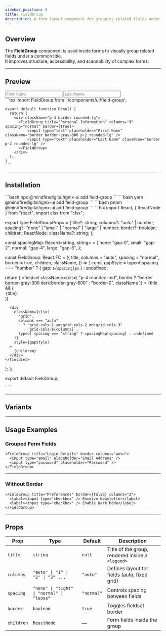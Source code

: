 ```yaml
---
sidebar_position: 9
title: FieldGroup
description: A form layout component for grouping related fields under a common title with optional border and flexible layouts.
---
```



## Overview

The **FieldGroup** component is used inside forms to visually group related fields under a common title.  
It improves structure, accessibility, and scannability of complex forms.

---

## Preview

<Tabs defaultValue="preview">
  <TabItem value="preview" label="Preview" default>
    <div className="p-4 border rounded-lg">
      <FieldGroup title="Personal Information" columns="3" spacing="normal" border={true}>
          <input type="text" placeholder="First Name" className="border border-gray-300 p-2 rounded-lg" />
          <input type="text" placeholder="Last Name" className="border border-gray-300 p-2 rounded-lg" />
      </FieldGroup>
    </div>
  </TabItem>

  <TabItem value="code" label="Code">
    ```tsx
    import FieldGroup from './components/ui/field-group';

    export default function Demo() {
      return (
        <div className="p-4 border rounded-lg">
          <FieldGroup title="Personal Information" columns="3" spacing="normal" border={true}>
              <input type="text" placeholder="First Name" className="border border-gray-600 p-2 rounded-lg" />
              <input type="text" placeholder="Last Name" className="border p-2 rounded-lg" />
          </FieldGroup>
        </div>
      );
    }
    ```
  </TabItem>
</Tabs>

---

## Installation

<Tabs>
  <TabItem value="npm" label="npm" default>
    ```bash
    npx @mindfiredigital/ignix-ui add field-group
    ```
  </TabItem>

  <TabItem value="yarn" label="Yarn">
    ```bash
    yarn @mindfiredigital/ignix-ui add field-group
    ```
  </TabItem>

  <TabItem value="pnpm" label="pnpm">
    ```bash
    pnpm @mindfiredigital/ignix-ui add field-group
    ```
  </TabItem>

  <TabItem value="manual" label="manual">
    ```tsx
    import React, { ReactNode } from "react";
import clsx from "clsx";

export type FieldGroupProps = {
  title?: string;
  columns?: "auto" | number;
  spacing?: "none" | "small" | "normal" | "large" | number; 
  border?: boolean;
  children: ReactNode;
  className?: string;
};

const spacingMap: Record<string, string> = {
  none: "gap-0",
  small: "gap-2",
  normal: "gap-4",
  large: "gap-6",
};

const FieldGroup: React.FC<FieldGroupProps> = ({
  title,
  columns = "auto",
  spacing = "normal",
  border = true,
  children,
  className,
}) => {
  const gapStyle =
    typeof spacing === "number"
      ? { gap: `${spacing}px` }
      : undefined;

  return (
    <fieldset
      className={clsx(
        "p-4 rounded-md",
        border ? "border border-gray-300 dark:border-gray-600" : "border-0",
        className
      )}
    >
      {title && (
        <legend className="px-2 text-sm font-medium text-gray-700 dark:text-gray-200">
          {title}
        </legend>
      )}

      <div
        className={clsx(
          "grid",
          columns === "auto"
            ? "grid-cols-1 sm:grid-cols-2 md:grid-cols-3"
            : `grid-cols-${columns}`,
          typeof spacing === "string" ? spacingMap[spacing] : undefined
        )}
        style={gapStyle}
      >
        {children}
      </div>
    </fieldset>
  );
};

export default FieldGroup;

    ```
  </TabItem>
</Tabs>

---

## Variants

<FieldGroupDemo />

---

## Usage Examples

### Grouped Form Fields

```tsx
<FieldGroup title="Login Details" border columns="auto">
  <input type="email" placeholder="Email Address" />
  <input type="password" placeholder="Password" />
</FieldGroup>
```

---

### Without Border

```tsx
<FieldGroup title="Preferences" border={false} columns="2">
  <label><input type="checkbox" /> Receive Newsletter</label>
  <label><input type="checkbox" /> Enable Dark Mode</label>
</FieldGroup>
```

---

## Props

| Prop       | Type                                | Default   | Description |
|------------|-------------------------------------|-----------|-------------|
| `title`    | `string`                            | `null`    | Title of the group, rendered inside a `<legend>` |
| `columns`  | `"auto" \| "1" \| "2" \| "3" ...`   | `"auto"`  | Defines layout for fields (auto, fixed grid) |
| `spacing`  | `"none" \| "tight" \| "normal" \| "loose"` | `"normal"` | Controls spacing between fields |
| `border`   | `boolean`                           | `true`    | Toggles fieldset border |
| `children` | `ReactNode`                         | —         | Form fields inside the group |
